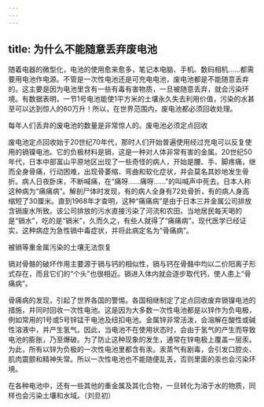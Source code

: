 ```yaml
---
---
---
```

title: 为什么不能随意丢弃废电池
---




随着电器的微型化，电池的使用愈来愈多，笔记本电脑、手机、数码相机……都需要用电池作电源。不管是一次性电池还是可充电电池，废电池都是不能随意丢弃的。这主要是因为电池里含有一些有毒有害物质，一旦被随意丢弃，就会污染环境。有数据表明，一节1号电池能使1平方米的土壤永久失去利用价值，污染的水甚至可以达到惊人的60万升！所以，在世界范围内，废电池都必须回收处理。

每年人们丢弃的废电池的数量是非常惊人的。废电池必须定点回收



废电池定点回收始于20世纪70年代，那时人们开始普遍使用经过充电可以反复使用的镉镍电池。它的负极材料是镉，这是一种对人体非常有害的金属。20世纪50年代，日本中部富山平原地区出现了一些奇怪的病人，开始是腰、手、脚疼痛，继而全身骨痛，行动困难，出现骨萎缩、弯曲和软化症状，并会莫名其妙地发生骨折。病人日夜卧床，不断喊痛，在“痛呀……痛呀……”的叫喊声中死去。日本人称这种病为“痛痛病”。解剖尸体时发现，有的病人全身有72处骨折，有的病人身高缩短了30厘米。直到1968年才查明，这种“痛痛病”是由于日本三井金属公司排放含镉废水所致。该公司排放的污水直接污染了河流和农田。当地居民每天喝的是“镉水”，吃的是“镉米”，久而久之，有些人就得了“痛痛病”。现代医学已经证实，这种病症为急性镉中毒症状，并将此病定名为“骨痛病”。

被镉等重金属污染的土壤无法恢复



镉对骨骼的破坏作用主要源于镉与钙的相似性，镉与钙在骨骼中均以二价阳离子形式存在，而且它们的“个头”也很相近。镉进入体内就会逐步取代钙，使人患上“骨痛病”。

骨痛病的发现，引起了世界各国的警惕。各国相继制定了定点回收废弃镉镍电池的措施，并同时回收一次性电池。这是因为大多数一次性电池都是以锌作为负电极，例如常用的1号或5号锌锰干电池及纽扣电池。金属锌非常活泼，会溶解在酸性或碱性溶液中，并产生氢气。因此，当电池不在使用状态时，会由于氢气的产生而导致电池的膨胀，乃至爆破。为了防止这种现象的发生，通常在锌电极上覆盖一层汞。为此，所有以锌为负极的一次性电池里都含有汞。汞蒸气有剧毒，会引发口腔炎、肌肉震颤和精神失常。所以一次性电池也不能随便乱丢，否则里面的汞也会污染环境。

在各种电池中，还有一些其他的重金属及其化合物，一旦转化为溶于水的物质，同样也会污染土壤和水域。（刘旦初）